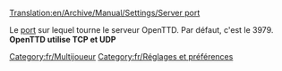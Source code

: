 [[Translation:en/Archive/Manual/Settings/Server port]]


Le [[fr/Manual/Port|port]] sur lequel tourne le serveur OpenTTD. Par défaut, c'est le 3979.
'''OpenTTD utilise TCP et UDP'''

[[Category:fr/Multijoueur]]
[[Category:fr/Réglages et préférences]]

{{fr/Amorce}}